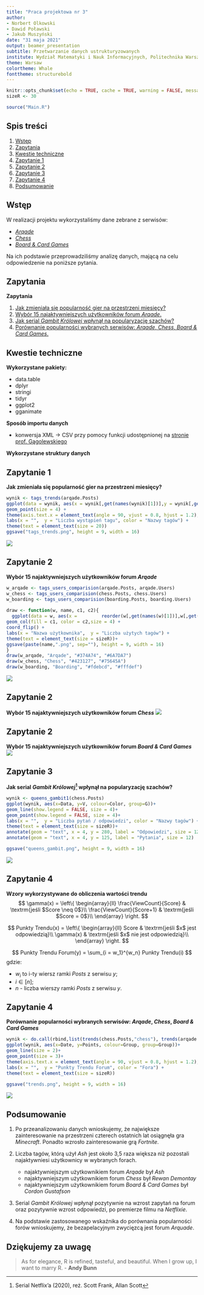 ```yaml
---
title: "Praca projektowa nr 3"
author:
- Norbert Olkowski
- Dawid Poławski
- Jakub Muszyński
date: "31 maja 2021"
output: beamer_presentation
subtitle: Przetwarzanie danych ustrukturyzowanych
institute: Wydział Matematyki i Nauk Informacyjnych, Politechnika Warszawska
theme: Warsaw
colortheme: Whale
fonttheme: structurebold
---
```


```r
knitr::opts_chunk$set(echo = TRUE, cache = TRUE, warning = FALSE, message = FALSE)
sizeR <- 30
```
```r
source("Main.R")
```

##  Spis treści  ##

 1. [Wstęp](#wstęp)
 2. [Zapytania](#zapytania)
 3. [Kwestie techniczne](#kwestie-techniczne)
 4. [Zapytanie 1](#zapytanie-1)
 5. [Zapytanie 2](#zapytanie-2)
 6. [Zapytanie 3](#zapytanie-3)
 7. [Zapytanie 4](#zapytanie-4)
 8. [Podsumowanie](#podsumowanie)

##  Wstęp  ##

W realizacji projektu wykorzystaliśmy dane zebrane z serwisów:
  
  * [*Arqade*](https://gaming.stackexchange.com/)
  * [*Chess*](https://chess.stackexchange.com/)
  * [*Board & Card Games*](https://boardgames.stackexchange.com/)

Na ich podstawie przeprowadziliśmy analizę danych, mającą na celu odpowiedzenie na poniższe pytania. 
	
##  Zapytania  ##

**Zapytania**

 1. [Jak zmieniała się popularność gier na przestrzeni miesięcy?](#zapytanie-1)
 2. [Wybór 15 najaktywniejszych użytkowników forum *Arqade*.](#zapytanie-2)
 3. [Jak serial *Gambit Królowej* wpłynął na popularyzację szachów?](#zapytanie-3)
 4. [Porównanie popularności wybranych serwisów: *Arqade*, *Chess*, *Board & Card Games*.](#zapytanie-4)  

##  Kwestie techniczne  ##

  **Wykorzystane pakiety:**
  
  + data.table
  + dplyr
  + stringi
  + tidyr
  + ggplot2
  + gganimate
	
  **Sposób importu danych**
  
  + konwersja XML -> CSV przy pomocy funkcji udostępnionej\ na [stronie prof. Gągolewskiego](https://www.gagolewski.com/)
  
  **Wykorzystane struktury danych**

##  Zapytanie 1  ##
**Jak zmieniała się popularność gier na przestrzeni miesięcy?**

```r
wynik <- tags_trends(arqade.Posts)
ggplot(data = wynik, aes(x = wynik[,get(names(wynik)[1])],y = wynik[,get(names(wynik)[3])], color = wynik[,get(names(wynik)[2])])) + 
geom_point(size = 4) +
theme(axis.text.x = element_text(angle = 90, vjust = 0.8, hjust = 1.2), ) +
labs(x = "",  y = "Liczba wystąpień tagu", color = "Nazwy tagów") +
theme(text = element_text(size = 20)) 
ggsave("tags_trends.png", height = 9, width = 16)
```
![](tags_trends.png)

##  Zapytanie 2  ##
**Wybór 15 najaktywniejszych użytkowników forum _Arqade_**

```r
w_arqade <- tags_users_comparision(arqade.Posts, arqade.Users)
w_chess <- tags_users_comparision(chess.Posts, chess.Users)
w_boarding <- tags_users_comparision(boarding.Posts, boarding.Users)
 
draw <- function(w, name, c1, c2){
  ggplot(data = w, aes(x =         reorder(w[,get(names(w)[1])],w[,get(names(w)[4])]),y = w[,get(names(w)[4])])) + 
geom_col(fill = c1, color = c2,size = 4) +
coord_flip() +
labs(x = "Nazwa użytkownika",  y = "Liczba użytych tagów") +
theme(text = element_text(size = sizeR))+
ggsave(paste(name,".png", sep=""), height = 9, width = 16)
}
draw(w_arqade, "Arqade", "#374A74", "#6A7DA7")
draw(w_chess, "Chess", "#423127", "#75645A")
draw(w_boarding, "Boarding", "#fdebcd", "#fffdef")
```
![](Arqade.png)

##  Zapytanie 2  ##
**Wybór 15 najaktywniejszych użytkowników forum _Chess_**
![](Chess.png)

##  Zapytanie 2  ##
**Wybór 15 najaktywniejszych użytkowników forum _Board & Card Games_**
![](Boarding.png)

##  Zapytanie 3  ##
**Jak serial *Gambit Królowej*^[Serial Netflix'a (2020), reż. Scott Frank, Allan Scott] wpłynął na popularyzację szachów?**
```r
wynik <- queens_gambit1(chess.Posts)
ggplot(wynik, aes(x=Data, y=V, colour=Color, group=G))+
geom_line(show.legend = FALSE, size = 4)+
geom_point(show.legend = FALSE, size = 4)+
labs(x = "",  y = "Liczba pytań / odpowiedzi", color = "Nazwy tagów") +
theme(text = element_text(size = sizeR))+
annotate(geom = "text", x = 4, y = 280, label = "Odpowiedzi", size = 12)+
annotate(geom = "text", x = 4, y = 125, label = "Pytania", size = 12)

ggsave("queens_gambit.png", height = 9, width = 16)
```
![](queens_gambit.png)

##  Zapytanie 4  ##
**Wzory wykorzystywane do obliczenia wartości trendu**
$$
  \gamma(x) = \left\{ \begin{array}{ll}
\frac{ViewCount}{Score} & \textrm{jeśli $Score \neq 0$}\\
\frac{ViewCount}{Score+1} & \textrm{jeśli $Score = 0$}\\
\end{array} \right.
$$


$$
  Punkty Trendu(x) = \left\{ \begin{array}{ll}
Score & \textrm{jeśli $x$ jest odpowiedzią}\\
\gamma(x) & \textrm{jeśli $x$ nie jest odpowiedzią}\\
\end{array} \right.
$$

$$
  Punkty Trendu Forum(y) = \sum_{i = w_1}^{w_n} Punkty Trendu(i) 
$$
gdzie: 

* $w_i$ to i-ty wiersz ramki $Posts$ z serwisu $y$;
* $i\in[n]$; 
* $n$ - liczba wierszy ramki $Posts$ z serwisu $y$.


##  Zapytanie 4  ##
**Porównanie popularności wybranych serwisów: *Arqade*, *Chess*, *Board & Card Games* **
```r
wynik <- do.call(rbind,list(trends(chess.Posts,"chess"), trends(arqade.Posts,"arqade"), trends(boarding.Posts,"boarding")))
ggplot(wynik, aes(x=Date, y=Points, colour=Group, group=Group))+
geom_line(size = 2)+
geom_point(size = 3)+
theme(axis.text.x = element_text(angle = 90, vjust = 0.8, hjust = 1.2), ) +
labs(x = "",  y = "Punkty Trendu Forum", color = "Fora") +
theme(text = element_text(size = sizeR))

ggsave("trends.png", height = 9, width = 16)
```
![](trends.png)

##  Podsumowanie  ##

  1. Po przeanalizowaniu danych wnioskujemy, że największe zainteresowanie na przestrzeni czterech ostatnich lat osiągnęła gra *Minecraft*. Ponadto wzrosło zainteresowanie grą *Fortnite*.
  2. Liczba tagów, którą użył *Ash* jest około 3,5 raza większa niż pozostali najaktywniesi użytkownicy w wybranych forach.
    
     * najaktywniejszym użytkownikiem forum *Arqade* był *Ash*
     * najaktywniejszym użytkownikiem forum *Chess* był *Rewan Demontay*
     * najaktywniejszym użytkownikiem forum *Board & Card Games* był *Cordon Gustafson*
  3. Serial *Gambit Królowej* wpłynął pozytywnie na wzrost zapytań na forum oraz pozytywnie wzrost odpowiedzi, po premierze filmu na *Netflixie*.
  4. Na podstawie zastosowanego wskaźnika do porównania popularności forów wnioskujemy, że bezapelacyjnym zwycięzcą jest forum *Arquade*.

##  Dziękujemy za uwagę  ##

>As for elegance, R is refined, tasteful, and beautiful. When I grow
>up, I want to marry R.
- **Andy Bunn**



